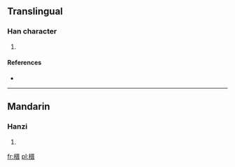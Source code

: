 ==Translingual==

===Han character===
{{Han char|rn=75|rad=木|as=10|sn=14|four=4196<sub>1</sub>|canj=木一金日 (DMCA), 木一戈日 (DMIA)}}

# {{defn|Han|sort=木10}}

====References====
* {{Han ref|kx=0543.090|dkj=15231|dj=0930.390|hdz=21263.090|uh=6997|ud=27031|bh=E25D|bd=57949}}

----

==Mandarin==

===Hanzi===
{{cmn-hanzi|pin=[[jiàn]] ([[jian4]])|wg=chien<sup>4</sup>}}

# {{defn|lang=cmn|sort=木10}}

[[fr:榗]]
[[pl:榗]]
